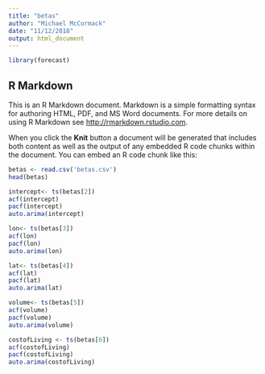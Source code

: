 ```yaml
---
title: "betas"
author: "Michael McCormack"
date: "11/12/2018"
output: html_document
---
```


```r
library(forecast)
```

## R Markdown

This is an R Markdown document. Markdown is a simple formatting syntax for authoring HTML, PDF, and MS Word documents. For more details on using R Markdown see <http://rmarkdown.rstudio.com>.

When you click the **Knit** button a document will be generated that includes both content as well as the output of any embedded R code chunks within the document. You can embed an R code chunk like this:

```r
betas <- read.csv('betas.csv')
head(betas)
```

```r
intercept<- ts(betas[2])
acf(intercept)
pacf(intercept)
auto.arima(intercept)

```

```r
lon<- ts(betas[3])
acf(lon)
pacf(lon)
auto.arima(lon)

```


```r
lat<- ts(betas[4])
acf(lat)
pacf(lat)
auto.arima(lat)

```

```r
volume<- ts(betas[5])
acf(volume)
pacf(volume)
auto.arima(volume)
```

```r
costofLiving <- ts(betas[6])
acf(costofLiving)
pacf(costofLiving)
auto.arima(costofLiving)
```





